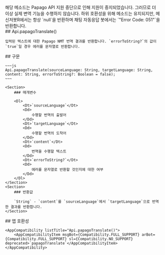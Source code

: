 
<Section>
    <Noti type="deprecated">
        해당 메소드는 Papago API 지원 중단으로 인해 지원이 중지되었습니다. 그러므로 더 이상 실제 변역 기능을 수행하지 않습니다.
        하위 호환성을 위해 메소드는 유지되지만, 메신저봇R에서는 항상 `null`을 반환하며 채팅 자동응답 봇에서는 `"Error Code: 051"`을 반환합니다.
    </Noti>
</Section>
<Section>
    ## Api.papagoTranslate()

    입력된 텍스트에 대한 Papago NMT 번역 결과를 반환합니다. `errorToString?`의 값이 `true`일 경우 에러를 문자열로 반환합니다.
</Section>
<Section>
    ## 구문

    ~~~js
    Api.papagoTranslate(sourceLanguage: String, targetLanguage: String, content: String, errorToString?: Boolean = false);
    ~~~

    <Section>
        ### 매개변수

        <Dl>
            <Dt>`sourceLanguage`</Dt>
            <Dd>
                수행할 번역의 출발어
            </Dd>
            <Dt>`targetLanguage`</Dt>
            <Dd>
                수행할 번역의 도착어
            </Dd>
            <Dt>`content`</Dt>
            <Dd>
                번역을 수행할 텍스트
            </Dd>
            <Dt>`errorToString?`</Dt>
            <Dd>
                에러를 문자열로 반환할 것인지에 대한 여부
            </Dd>
        </Dl>
    </Section>
    <Section>
        ### 반환값

        `String` - `content`를 `sourceLanguage`에서 `targetLanguage`으로 번역한 결과를 반환합니다.
    </Section>
</Section>
<Section>
    ## 앱 호환성

    <AppCompatibility listTitle="Api.papagoTranslate()">
        <AppCompatibilityItem msgBot={Compatibility.FULL_SUPPORT} arBot={Compatibility.FULL_SUPPORT} sl={Compatibility.NO_SUPPORT} deprecated>`papagoTranslate`</AppCompatibilityItem>
    </AppCompatibility>
</Section>